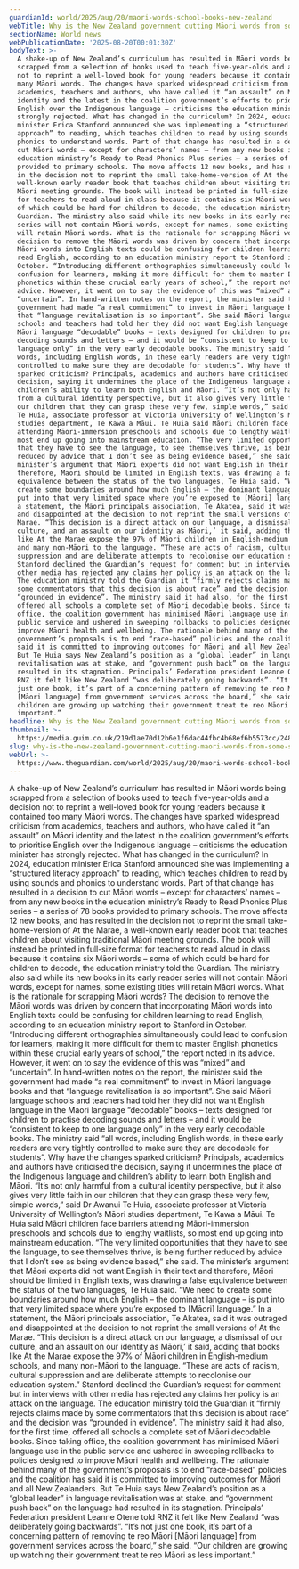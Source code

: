 ```yaml
---
guardianId: world/2025/aug/20/maori-words-school-books-new-zealand
webTitle: Why is the New Zealand government cutting Māori words from some school books?
sectionName: World news
webPublicationDate: '2025-08-20T00:01:30Z'
bodyText: >-
  A shake-up of New Zealand’s curriculum has resulted in Māori words being
  scrapped from a selection of books used to teach five-year-olds and a decision
  not to reprint a well-loved book for young readers because it contained too
  many Māori words. The changes have sparked widespread criticism from
  academics, teachers and authors, who have called it “an assault” on Māori
  identity and the latest in the coalition government’s efforts to prioritise
  English over the Indigenous language – criticisms the education minister has
  strongly rejected. What has changed in the curriculum? In 2024, education
  minister Erica Stanford announced she was implementing a “structured literacy
  approach” to reading, which teaches children to read by using sounds and
  phonics to understand words. Part of that change has resulted in a decision to
  cut Māori words – except for characters’ names – from any new books in the
  education ministry’s Ready to Read Phonics Plus series – a series of 78 books
  provided to primary schools. The move affects 12 new books, and has resulted
  in the decision not to reprint the small take-home-version of At the Marae, a
  well-known early reader book that teaches children about visiting traditional
  Māori meeting grounds. The book will instead be printed in full-size format
  for teachers to read aloud in class because it contains six Māori words – some
  of which could be hard for children to decode, the education ministry told the
  Guardian. The ministry also said while its new books in its early reader
  series will not contain Māori words, except for names, some existing titles
  will retain Māori words. What is the rationale for scrapping Māori words? The
  decision to remove the Māori words was driven by concern that incorporating
  Māori words into English texts could be confusing for children learning to
  read English, according to an education ministry report to Stanford in
  October. “Introducing different orthographies simultaneously could lead to
  confusion for learners, making it more difficult for them to master English
  phonetics within these crucial early years of school,” the report noted in its
  advice. However, it went on to say the evidence of this was “mixed” and
  “uncertain”. In hand-written notes on the report, the minister said the
  government had made “a real commitment” to invest in Māori language books and
  that “language revitalisation is so important”. She said Māori language
  schools and teachers had told her they did not want English language in the
  Māori language “decodable” books – texts designed for children to practise
  decoding sounds and letters – and it would be “consistent to keep to one
  language only” in the very early decodable books. The ministry said “all
  words, including English words, in these early readers are very tightly
  controlled to make sure they are decodable for students”. Why have the changes
  sparked criticism? Principals, academics and authors have criticised the
  decision, saying it undermines the place of the Indigenous language and
  children’s ability to learn both English and Māori. “It’s not only harmful
  from a cultural identity perspective, but it also gives very little faith in
  our children that they can grasp these very few, simple words,” said Dr Awanui
  Te Huia, associate professor at Victoria University of Wellington’s Māori
  studies department, Te Kawa a Māui. Te Huia said Māori children face barriers
  attending Māori-immersion preschools and schools due to lengthy waitlists, so
  most end up going into mainstream education. “The very limited opportunities
  that they have to see the language, to see themselves thrive, is being further
  reduced by advice that I don’t see as being evidence based,” she said. The
  minister’s argument that Māori experts did not want English in their text and
  therefore, Māori should be limited in English texts, was drawing a false
  equivalence between the status of the two languages, Te Huia said. “We need to
  create some boundaries around how much English – the dominant language – is
  put into that very limited space where you’re exposed to [Māori] language.” In
  a statement, the Māori principals association, Te Akatea, said it was outraged
  and disappointed at the decision to not reprint the small versions of At the
  Marae. “This decision is a direct attack on our language, a dismissal of our
  culture, and an assault on our identity as Māori,’ it said, adding that books
  like At the Marae expose the 97% of Māori children in English-medium schools,
  and many non-Māori to the language. “These are acts of racism, cultural
  suppression and are deliberate attempts to recolonise our education system.”
  Stanford declined the Guardian’s request for comment but in interviews with
  other media has rejected any claims her policy is an attack on the language.
  The education ministry told the Guardian it “firmly rejects claims made by
  some commentators that this decision is about race” and the decision was
  “grounded in evidence”. The ministry said it had also, for the first time,
  offered all schools a complete set of Māori decodable books. Since taking
  office, the coalition government has minimised Māori language use in the
  public service and ushered in sweeping rollbacks to policies designed to
  improve Māori health and wellbeing. The rationale behind many of the
  government’s proposals is to end “race-based” policies and the coalition has
  said it is committed to improving outcomes for Māori and all New Zealanders.
  But Te Huia says New Zealand’s position as a “global leader” in language
  revitalisation was at stake, and “government push back” on the language had
  resulted in its stagnation. Principals’ Federation president Leanne Otene told
  RNZ it felt like New Zealand “was deliberately going backwards”. “It’s not
  just one book, it’s part of a concerning pattern of removing te reo Māori
  [Māori language] from government services across the board,” she said. “Our
  children are growing up watching their government treat te reo Māori as less
  important.”
headline: Why is the New Zealand government cutting Māori words from some school books?
thumbnail: >-
  https://media.guim.co.uk/219d1ae70d12b6e1f6dac44fbc4b68ef6b5573cc/248_0_2475_1980/500.jpg
slug: why-is-the-new-zealand-government-cutting-maori-words-from-some-school-books
webUrl: >-
  https://www.theguardian.com/world/2025/aug/20/maori-words-school-books-new-zealand
---
```

A shake-up of New Zealand’s curriculum has resulted in Māori words being scrapped from a selection of books used to teach five-year-olds and a decision not to reprint a well-loved book for young readers because it contained too many Māori words. The changes have sparked widespread criticism from academics, teachers and authors, who have called it “an assault” on Māori identity and the latest in the coalition government’s efforts to prioritise English over the Indigenous language – criticisms the education minister has strongly rejected. What has changed in the curriculum? In 2024, education minister Erica Stanford announced she was implementing a “structured literacy approach” to reading, which teaches children to read by using sounds and phonics to understand words. Part of that change has resulted in a decision to cut Māori words – except for characters’ names – from any new books in the education ministry’s Ready to Read Phonics Plus series – a series of 78 books provided to primary schools. The move affects 12 new books, and has resulted in the decision not to reprint the small take-home-version of At the Marae, a well-known early reader book that teaches children about visiting traditional Māori meeting grounds. The book will instead be printed in full-size format for teachers to read aloud in class because it contains six Māori words – some of which could be hard for children to decode, the education ministry told the Guardian. The ministry also said while its new books in its early reader series will not contain Māori words, except for names, some existing titles will retain Māori words. What is the rationale for scrapping Māori words? The decision to remove the Māori words was driven by concern that incorporating Māori words into English texts could be confusing for children learning to read English, according to an education ministry report to Stanford in October. “Introducing different orthographies simultaneously could lead to confusion for learners, making it more difficult for them to master English phonetics within these crucial early years of school,” the report noted in its advice. However, it went on to say the evidence of this was “mixed” and “uncertain”. In hand-written notes on the report, the minister said the government had made “a real commitment” to invest in Māori language books and that “language revitalisation is so important”. She said Māori language schools and teachers had told her they did not want English language in the Māori language “decodable” books – texts designed for children to practise decoding sounds and letters – and it would be “consistent to keep to one language only” in the very early decodable books. The ministry said “all words, including English words, in these early readers are very tightly controlled to make sure they are decodable for students”. Why have the changes sparked criticism? Principals, academics and authors have criticised the decision, saying it undermines the place of the Indigenous language and children’s ability to learn both English and Māori. “It’s not only harmful from a cultural identity perspective, but it also gives very little faith in our children that they can grasp these very few, simple words,” said Dr Awanui Te Huia, associate professor at Victoria University of Wellington’s Māori studies department, Te Kawa a Māui. Te Huia said Māori children face barriers attending Māori-immersion preschools and schools due to lengthy waitlists, so most end up going into mainstream education. “The very limited opportunities that they have to see the language, to see themselves thrive, is being further reduced by advice that I don’t see as being evidence based,” she said. The minister’s argument that Māori experts did not want English in their text and therefore, Māori should be limited in English texts, was drawing a false equivalence between the status of the two languages, Te Huia said. “We need to create some boundaries around how much English – the dominant language – is put into that very limited space where you’re exposed to [Māori] language.” In a statement, the Māori principals association, Te Akatea, said it was outraged and disappointed at the decision to not reprint the small versions of At the Marae. “This decision is a direct attack on our language, a dismissal of our culture, and an assault on our identity as Māori,’ it said, adding that books like At the Marae expose the 97% of Māori children in English-medium schools, and many non-Māori to the language. “These are acts of racism, cultural suppression and are deliberate attempts to recolonise our education system.” Stanford declined the Guardian’s request for comment but in interviews with other media has rejected any claims her policy is an attack on the language. The education ministry told the Guardian it “firmly rejects claims made by some commentators that this decision is about race” and the decision was “grounded in evidence”. The ministry said it had also, for the first time, offered all schools a complete set of Māori decodable books. Since taking office, the coalition government has minimised Māori language use in the public service and ushered in sweeping rollbacks to policies designed to improve Māori health and wellbeing. The rationale behind many of the government’s proposals is to end “race-based” policies and the coalition has said it is committed to improving outcomes for Māori and all New Zealanders. But Te Huia says New Zealand’s position as a “global leader” in language revitalisation was at stake, and “government push back” on the language had resulted in its stagnation. Principals’ Federation president Leanne Otene told RNZ it felt like New Zealand “was deliberately going backwards”. “It’s not just one book, it’s part of a concerning pattern of removing te reo Māori [Māori language] from government services across the board,” she said. “Our children are growing up watching their government treat te reo Māori as less important.”
